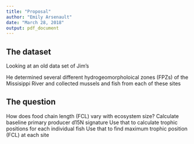 ```yaml
---
title: "Proposal"
author: "Emily Arsenault"
date: "March 28, 2018"
output: pdf_document
---
```


## The dataset

Looking at an old data set of Jim's

He determined several different hydrogeomorpholoical zones (FPZs) of the Missisippi River and collected mussels and fish from each of these sites
  
## The question

How does food chain length (FCL) vary with ecosystem size?
  Calculate baseline primary producer d15N signature
  Use that to calculate trophic positions for each individual fish
  Use that to find maximum trophic position (FCL) at each site